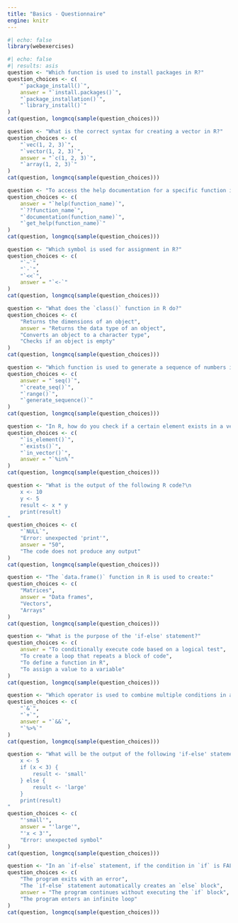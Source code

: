 ```yaml
---
title: "Basics - Questionnaire"
engine: knitr
---
```


```r
#| echo: false
library(webexercises)
```

```r
#| echo: false
#| results: asis
question <- "Which function is used to install packages in R?"
question_choices <- c(
    "`package_install()`",
    answer = "`install.packages()`",
    "`package_installation()`",
    "`library_install()`"
)
cat(question, longmcq(sample(question_choices)))

question <- "What is the correct syntax for creating a vector in R?"
question_choices <- c(
    "`vec(1, 2, 3)`",
    "`vector(1, 2, 3)`",
    answer = "`c(1, 2, 3)`",
    "`array(1, 2, 3)`"
)
cat(question, longmcq(sample(question_choices)))

question <- "To access the help documentation for a specific function in R, you can use:"
question_choices <- c(
    answer = "`help(function_name)`",
    "`??function_name`",
    "`documentation(function_name)`",
    "`get_help(function_name)`"
)
cat(question, longmcq(sample(question_choices)))

question <- "Which symbol is used for assignment in R?"
question_choices <- c(
    "`~`",
    "`-`",
    "`<<`",
    answer = "`<-`"
)
cat(question, longmcq(sample(question_choices)))

question <- "What does the `class()` function in R do?"
question_choices <- c(
    "Returns the dimensions of an object",
    answer = "Returns the data type of an object",
    "Converts an object to a character type",
    "Checks if an object is empty"
)
cat(question, longmcq(sample(question_choices)))

question <- "Which function is used to generate a sequence of numbers in R?"
question_choices <- c(
    answer = "`seq()`",
    "`create_seq()`",
    "`range()`",
    "`generate_sequence()`"
)
cat(question, longmcq(sample(question_choices)))

question <- "In R, how do you check if a certain element exists in a vector?"
question_choices <- c(
    "`is_element()`",
    "`exists()`",
    "`in_vector()`",
    answer = "`%in%`"
)
cat(question, longmcq(sample(question_choices)))

question <- "What is the output of the following R code?\n
    x <- 10
    y <- 5
    result <- x * y
    print(result)
"
question_choices <- c(
    "`NULL`",
    "Error: unexpected 'print'",
    answer = "50",
    "The code does not produce any output"
)
cat(question, longmcq(sample(question_choices)))

question <- "The `data.frame()` function in R is used to create:"
question_choices <- c(
    "Matrices",
    answer = "Data frames",
    "Vectors",
    "Arrays"
)
cat(question, longmcq(sample(question_choices)))

question <- "What is the purpose of the 'if-else' statement?"
question_choices <- c(
    answer = "To conditionally execute code based on a logical test",
    "To create a loop that repeats a block of code",
    "To define a function in R",
    "To assign a value to a variable"
)
cat(question, longmcq(sample(question_choices)))

question <- "Which operator is used to combine multiple conditions in an 'if' statement?"
question_choices <- c(
    "`&`",
    "`+`",
    answer = "`&&`",
    "`%>%`"
)
cat(question, longmcq(sample(question_choices)))

question <- "What will be the output of the following 'if-else' statement?\n
    x <- 5
    if (x < 3) {
        result <- 'small'
    } else {
        result <- 'large'
    }
    print(result)
"
question_choices <- c(
    "'small'",
    answer = "'large'",
    "'x < 3'",
    "Error: unexpected symbol"
)
cat(question, longmcq(sample(question_choices)))

question <- "In an `if-else` statement, if the condition in `if` is FALSE, and there is no `else` statement, what happens?"
question_choices <- c(
    "The program exits with an error",
    "The `if-else` statement automatically creates an `else` block",
    answer = "The program continues without executing the `if` block",
    "The program enters an infinite loop"
)
cat(question, longmcq(sample(question_choices)))
```



